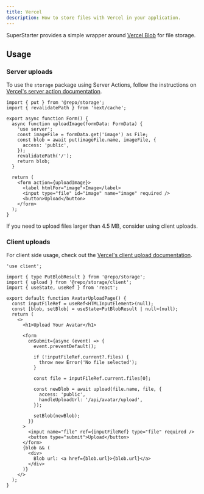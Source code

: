```yaml
---
title: Vercel
description: How to store files with Vercel in your application.
---
```


SuperStarter provides a simple wrapper around [Vercel Blob](https://vercel.com/docs/storage/vercel-blob) for file storage.

## Usage

### Server uploads

To use the `storage` package using Server Actions, follow the instructions on [Vercel's server action documentation](https://vercel.com/docs/storage/vercel-blob/server-upload#upload-a-file-using-server-actions).

```tsx page.tsx
import { put } from '@repo/storage';
import { revalidatePath } from 'next/cache';
 
export async function Form() {
  async function uploadImage(formData: FormData) {
    'use server';
    const imageFile = formData.get('image') as File;
    const blob = await put(imageFile.name, imageFile, {
      access: 'public',
    });
    revalidatePath('/');
    return blob;
  }
 
  return (
    <form action={uploadImage}>
      <label htmlFor="image">Image</label>
      <input type="file" id="image" name="image" required />
      <button>Upload</button>
    </form>
  );
}
```

<Tip>If you need to upload files larger than 4.5 MB, consider using client uploads.</Tip>

### Client uploads

For client side usage, check out the [Vercel's client upload documentation](https://vercel.com/docs/storage/vercel-blob/client-upload).

```tsx page.tsx
'use client';
 
import { type PutBlobResult } from '@repo/storage';
import { upload } from '@repo/storage/client';
import { useState, useRef } from 'react';
 
export default function AvatarUploadPage() {
  const inputFileRef = useRef<HTMLInputElement>(null);
  const [blob, setBlob] = useState<PutBlobResult | null>(null);
  return (
    <>
      <h1>Upload Your Avatar</h1>
 
      <form
        onSubmit={async (event) => {
          event.preventDefault();
 
          if (!inputFileRef.current?.files) {
            throw new Error('No file selected');
          }
 
          const file = inputFileRef.current.files[0];
 
          const newBlob = await upload(file.name, file, {
            access: 'public',
            handleUploadUrl: '/api/avatar/upload',
          });
 
          setBlob(newBlob);
        }}
      >
        <input name="file" ref={inputFileRef} type="file" required />
        <button type="submit">Upload</button>
      </form>
      {blob && (
        <div>
          Blob url: <a href={blob.url}>{blob.url}</a>
        </div>
      )}
    </>
  );
}
```
